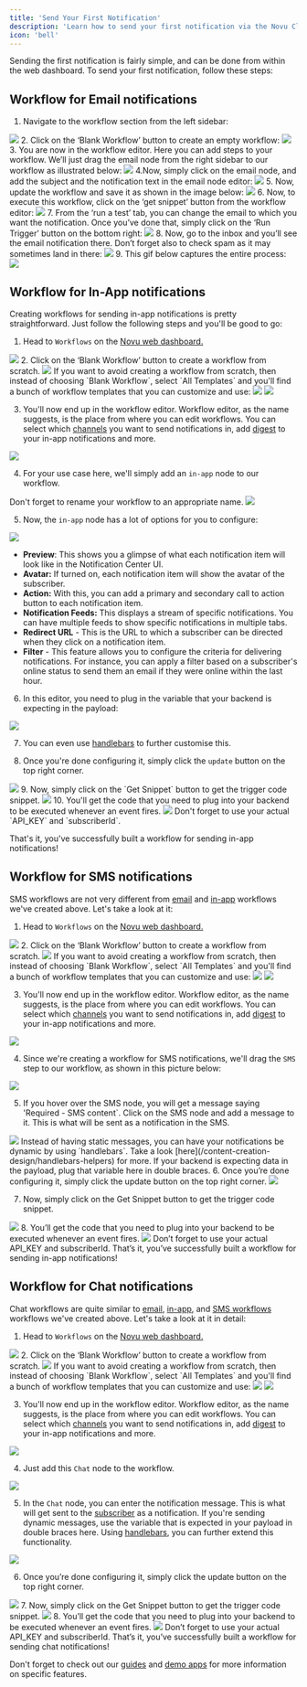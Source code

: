 ```yaml
---
title: 'Send Your First Notification'
description: 'Learn how to send your first notification via the Novu Cloud dashboard.'
icon: 'bell'
---
```


Sending the first notification is fairly simple, and can be done from within the web dashboard. To send your first notification, follow these steps:

## Workflow for Email notifications

1. Navigate to the workflow section from the left sidebar:
<Frame caption="Navigate to workflows from the left sidebar"><img src="/images/workflows.png" /> </Frame>
2. Click on the ‘Blank Workflow’ button to create an empty workflow:
<Frame caption="Choose 'blank workflow'"><img src="/images/blank-workflow1.png" /> </Frame>
3. You are now in the workflow editor. Here you can add steps to your workflow. We’ll just drag the email node from the right sidebar to our workflow as illustrated below:
<Frame caption="Drag email to the workflow"><img src="/images/workflow-editor1.png" /> </Frame>
4.Now, simply click on the email node, and add the subject and the notification text in the email node editor:
<Frame caption="Add subject and notification text in the email node editor'"><img src="/images/email-node1.png" /> </Frame>
5. Now, update the workflow and save it as shown in the image below:
<Frame caption="Save the workflow you just created"><img src="/images/saving-workflow.png" /> </Frame>
6. Now, to execute this workflow, click on the ‘get snippet’ button from the workflow editor:
<Frame caption="Execute the workflow by getting snippet"><img src="/images/execute.png" /> </Frame>
7. From the ‘run a test’ tab, you can change the email to which you want the notification. Once you’ve done that, simply click on the ‘Run Trigger’ button on the bottom right:
<Frame caption="Choose the email to which you want to send the notification"><img src="/images/run-a-test.png" /> </Frame>
8. Now, go to the inbox and you’ll see the email notification there. Don’t forget also to check spam as it may sometimes land in there:
<Frame caption="Check inbox to see the notification you triggered"><img src="/images/inbox.png" /> </Frame>
9. This gif below captures the entire process:
<Frame caption="A gif to illustrate the entire process"><img src="/images/triggering.gif" /> </Frame>

## Workflow for In-App notifications
Creating workflows for sending in-app notifications is pretty straightforward. Just follow the following steps and you'll be good to go:

1. Head to `Workflows` on the [Novu web dashboard.](https://web.novu.co/workflows)
<Frame caption="Navigate to workflows from the left sidebar"><img src="/images/workflows.png" /> </Frame>
2. Click on the ‘Blank Workflow’ button to create a workflow from scratch. 
<Frame caption="Choose 'blank workflow'"><img src="/images/blank-workflow1.png" /> </Frame>

<Note>
If you want to avoid creating a workflow from scratch, then instead of choosing `Blank Workflow`, select `All Templates` and you'll find a bunch of workflow templates that you can customize and use:
<Frame caption="Choose 'All Templates if you don't want to create workflows from scratch'"><img src="/images/send-your-first-notification/SCR-20230830-qyst.png" /> </Frame>
<Frame caption="And select a template that suits your requirements"><img src="/images/send-your-first-notification/SCR-20230830-qywy.png" /> </Frame>
</Note>

3. You'll now end up in the workflow editor. Workflow editor, as the name suggests, is the place from where you can edit workflows. You can select which [channels](/channels-and-providers/introduction#channels) you want to send notifications in, add [digest](/guides/add-digest-to-inapp-notifications) to your in-app notifications and more.
<Frame caption="Configure workflows in the workflow editor"><img src="/images/send-your-first-notification/SCR-20230831-jzdl.png" /> </Frame>

4. For your use case here, we'll simply add an `in-app` node to our workflow.
<Note>
Don't forget to rename your workflow to an appropriate name.
<Frame caption="Rename your workflow to an appropriate name"><img src="/images/send-your-first-notification/SCR-20230831-kaqq.png" /> </Frame>
</Note>

5. Now, the `in-app` node has a lot of options for you to configure:
<Frame caption="The `in-app` node can be configured to match your requirements"><img src="/images/send-your-first-notification/SCR-20230831-kcqe.png" /> </Frame>

- **Preview**: This shows you a glimpse of what each notification item will look like in the Notification Center UI.
- **Avatar:** If turned on, each notification item will show the avatar of the subscriber.
- **Action:** With this, you can add a primary and secondary call to action button to each notification item.
- **Notification Feeds:** This displays a stream of specific notifications. You can have multiple feeds to show specific notifications in multiple tabs.
- **Redirect URL** - This is the URL to which a subscriber can be directed when they click on a notification item.
- **Filter** - This feature allows you to configure the criteria for delivering notifications. For instance, you can apply a filter based on a subscriber's online status to send them an email if they were online within the last hour.


6. In this editor, you need to plug in the variable that your backend is expecting in the payload:
<Frame caption="Plug the variable in this editor"><img src="/images/send-your-first-notification/SCR-20230831-kgka.png" /> </Frame>

7. You can even use [handlebars](/content-creation-design/handlebars-helpers) to further customise this.

8. Once you're done configuring it, simply click the `update` button on the top right corner.
<Frame caption="Click `update` to save your workflow"><img src="/images/send-your-first-notification/SCR-20230831-khui.png" /> </Frame>
9. Now, simply click on the `Get Snippet` button to get the trigger code snippet.
<Frame caption="Click `Get Snippet` to get the trigger code snippet"><img src="/images/send-your-first-notification/SCR-20230831-kjhb.png" /> </Frame>
10. You'll get the code that you need to plug into your backend to be executed whenever an event fires.
<Frame caption="Plug this code into your backend"><img src="/images/send-your-first-notification/SCR-20230831-klfw.png" /> </Frame>
<Warning>
Don't forget to use your actual `API_KEY` and `subscriberId`.
</Warning>

That's it, you've successfully built a workflow for sending in-app notifications!

## Workflow for SMS notifications
SMS workflows are not very different from [email](/getting-started/send-your-first-notification#workflow-for-email-notifications) and [in-app](localhost:3001/getting-started/send-your-first-notification#workflow-for-in-app-notifications) workflows we've created above. Let's take a look at it:

1. Head to `Workflows` on the [Novu web dashboard.](https://web.novu.co/workflows)
<Frame caption="Navigate to workflows from the left sidebar"><img src="/images/workflows.png" /> </Frame>
2. Click on the ‘Blank Workflow’ button to create a workflow from scratch. 
<Frame caption="Choose 'blank workflow'"><img src="/images/blank-workflow1.png" /> </Frame>

<Note>
If you want to avoid creating a workflow from scratch, then instead of choosing `Blank Workflow`, select `All Templates` and you'll find a bunch of workflow templates that you can customize and use:
<Frame caption="Choose 'All Templates if you don't want to create workflows from scratch'"><img src="/images/send-your-first-notification/SCR-20230830-qyst.png" /> </Frame>
<Frame caption="And select a template that suits your requirements"><img src="/images/send-your-first-notification/SCR-20230830-qywy.png" /> </Frame>
</Note>

3. You'll now end up in the workflow editor. Workflow editor, as the name suggests, is the place from where you can edit workflows. You can select which [channels](/channels-and-providers/introduction#channels) you want to send notifications in, add [digest](/guides/add-digest-to-inapp-notifications) to your in-app notifications and more.
<Frame caption="Configure workflows in the workflow editor"><img src="/images/send-your-first-notification/SCR-20230831-jzdl.png" /> </Frame>

4. Since we're creating a workflow for SMS notifications, we'll drag the `SMS` step to our workflow, as shown in this picture below:
<Frame caption="Add the SMS step to the workflow"><img src="/images/send-your-first-notification/SCR-20230831-pkxe.png" /> </Frame>

5. If you hover over the SMS node, you will get a message saying 'Required - SMS content`. Click on the SMS node and add a message to it. This is what will be sent as a notification in the SMS.
<Frame caption="Add a message that you want to send as notification"><img src="/images/send-your-first-notification/SCR-20230831-plrx.png" /> </Frame>
<Note>
Instead of having static messages, you can have your notifications be dynamic by using `handlebars`. Take a look [here](/content-creation-design/handlebars-helpers) for more. If your backend is expecting data in the payload, plug that variable here in double braces.
</Note>
6. Once you’re done configuring it, simply click the update button on the top right corner.
<Frame caption="Save the workflow by clicking on this `update` button"><img src="/images/send-your-first-notification/SCR-20230831-pmvs.png" /> </Frame>

7. Now, simply click on the Get Snippet button to get the trigger code snippet.
<Frame caption="You'll get the trigger code from the workflow editor itself"><img src="/images/send-your-first-notification/SCR-20230901-pung.png" /> </Frame>
8. You’ll get the code that you need to plug into your backend to be executed whenever an event fires.
<Frame caption="Just add your API key and subscriberID to this code"><img src="/images/send-your-first-notification/SCR-20230901-puwn.png" /> </Frame>
<Warning>
Don’t forget to use your actual API_KEY and subscriberId.
</Warning>
That’s it, you’ve successfully built a workflow for sending in-app notifications!

## Workflow for Chat notifications
Chat workflows are quite similar to [email](/getting-started/send-your-first-notification#workflow-for-email-notifications), [in-app](localhost:3001/getting-started/send-your-first-notification#workflow-for-in-app-notifications), and [SMS workflows](/getting-started/send-your-first-notification#workflow-for-sms-notifications) workflows we've created above. Let's take a look at it in detail:

1. Head to `Workflows` on the [Novu web dashboard.](https://web.novu.co/workflows)
<Frame caption="Navigate to workflows from the left sidebar"><img src="/images/workflows.png" /> </Frame>
2. Click on the ‘Blank Workflow’ button to create a workflow from scratch. 
<Frame caption="Choose 'blank workflow'"><img src="/images/blank-workflow1.png" /> </Frame>

<Note>
If you want to avoid creating a workflow from scratch, then instead of choosing `Blank Workflow`, select `All Templates` and you'll find a bunch of workflow templates that you can customize and use:
<Frame caption="Choose 'All Templates if you don't want to create workflows from scratch'"><img src="/images/send-your-first-notification/SCR-20230830-qyst.png" /> </Frame>
<Frame caption="And select a template that suits your requirements'"><img src="/images/send-your-first-notification/SCR-20230830-qywy.png" /> </Frame>
</Note>

3. You'll now end up in the workflow editor. Workflow editor, as the name suggests, is the place from where you can edit workflows. You can select which [channels](/channels-and-providers/introduction#channels) you want to send notifications in, add [digest](/guides/add-digest-to-inapp-notifications) to your in-app notifications and more.
<Frame caption="Configure workflows in the workflow editor"><img src="/images/send-your-first-notification/SCR-20230831-jzdl.png" /> </Frame>

4. Just add this `Chat` node to the workflow.
<Frame caption="Add the `Chat` step"><img src="/images/send-your-first-notification/SCR-20230901-pxbj.png" /> </Frame>

5. In the `Chat` node, you can enter the notification message. This is what will get sent to the [subscriber](/subscribers/subscribers) as a notification. If you're sending dynamic messages, use the variable that is expected in your payload in double braces here. Using [handlebars](/content-creation-design/handlebars-helpers), you can further extend this functionality.
<Frame caption="Enter either the static notification text, or send dynamic notifications using variables and handlebar helpers"><img src="/images/send-your-first-notification/SCR-20230901-qaok.png" /> </Frame>

6. Once you’re done configuring it, simply click the update button on the top right corner.
<Frame caption="Click the `Update` button to save your workflow"><img src="/images/send-your-first-notification/SCR-20230901-qcqx.png" /> </Frame>
7. Now, simply click on the Get Snippet button to get the trigger code snippet.
<Frame caption="Click the `Get Snippet` button to get the trigger code"><img src="/images/send-your-first-notification/SCR-20230901-qcwk.png" /> </Frame>
8. You’ll get the code that you need to plug into your backend to be executed whenever an event fires.
<Frame caption="This is the code you need to execute to trigger this workflow and send notifications"><img src="/images/send-your-first-notification/SCR-20230901-qdih.png" /> </Frame>
<Warning>
Don’t forget to use your actual API_KEY and subscriberId.
</Warning>
That’s it, you’ve successfully built a workflow for sending chat notifications!

Don't forget to check out our [guides](/guides/add-digest-to-inapp-notifications) and [demo apps](/demos/introduction) for more information on specific features.